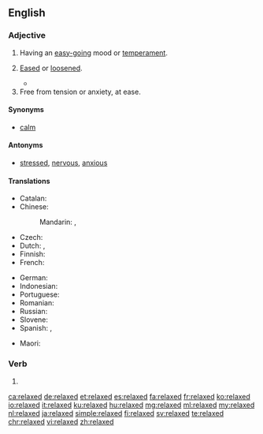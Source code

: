 ==English==

===Adjective===
{{en-adj}}

# Having an [[easy-going]] mood or [[temperament]].
#: {{usex|lang=en|He's a '''relaxed''' kind of guy, he never lets himself get upset.}}
# [[eased|Eased]] or [[loosened]].
#: {{usex|lang=en|The '''relaxed''' rules were greatly tightened after the lawsuit.}}
#*{{quote-book|year=1898|author={{w|Winston Churchill (novelist)|Winston Churchill}}
|title={{w|The Celebrity}}|chapter=8
|passage=I corralled the judge, and we started off across the fields, in no very mild state of fear of that gentleman's wife, whose vigilance was seldom '''relaxed'''.}}
# Free from tension or anxiety, at ease.

====Synonyms====
* [[calm]]

====Antonyms====
* [[stressed]], [[nervous]], [[anxious]]

====Translations====
{{trans-top|having an easy-going mood}}
* Catalan: {{t|ca|relaxat}}
* Chinese:
*: Mandarin: {{t+|cmn|輕鬆|sc=Hani}}, {{t+|cmn|轻松|tr=qīngsōng|sc=Hani}}
* Czech: {{t|cs|uvolněný|m}}
* Dutch: {{t+|nl|rustig}}, {{t+|nl|kalm}}
* Finnish: {{t+|fi|rento}}
* French: {{t+|fr|détendu|m}}
{{trans-mid}}
* German: {{t+|de|entspannt}}
* Indonesian: {{t+|id|santai}}
* Portuguese: {{t+|pt|tranquilo}}
* Romanian: {{t+|ro|relaxat|m}}
* Russian: {{t+|ru|рассла́бленный}}
* Slovene: {{t|sl|sproščen}}
* Spanish: {{t+|es|relajado}}, {{t+|es|tranquilo}}
{{trans-bottom}}

{{trans-top|free from tension or anxiety, at ease}}
{{trans-mid}}
* Maori: {{t|mi|aumoe}}
{{trans-bottom}}

===Verb===
{{head|en|verb form}}

# {{en-past of|relax}}

[[ca:relaxed]]
[[de:relaxed]]
[[et:relaxed]]
[[es:relaxed]]
[[fa:relaxed]]
[[fr:relaxed]]
[[ko:relaxed]]
[[io:relaxed]]
[[it:relaxed]]
[[ku:relaxed]]
[[hu:relaxed]]
[[mg:relaxed]]
[[ml:relaxed]]
[[my:relaxed]]
[[nl:relaxed]]
[[ja:relaxed]]
[[simple:relaxed]]
[[fi:relaxed]]
[[sv:relaxed]]
[[te:relaxed]]
[[chr:relaxed]]
[[vi:relaxed]]
[[zh:relaxed]]